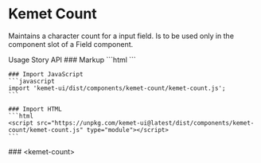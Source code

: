 
<Meta of={CountStories} />

# Kemet Count

Maintains a character count for a input field. Is to be used only in the component slot of a Field component.

<kemet-tabs measure-height="500" divider>
  <kemet-tab slot="tab">Usage</kemet-tab>
  <kemet-tab slot="tab">Story</kemet-tab>
  <kemet-tab slot="tab">API</kemet-tab>
  <kemet-tab-panel slot="panel">
    ### Markup
    ```html
    <kemet-field slug="unique-identifier">
      <kemet-input slot="input" name="input-field"></kemet-input>
      <kemet-count slot="component" message="characters remaining." limit="32"></kemet-count>
    </kemet-field>
    ```

    ### Import JavaScript
    ```javascript
    import 'kemet-ui/dist/components/kemet-count/kemet-count.js';
    ```

    ### Import HTML
    ```html
    <script src="https://unpkg.com/kemet-ui@latest/dist/components/kemet-count/kemet-count.js" type="module"></script>
    ```
  </kemet-tab-panel>
  <kemet-tab-panel slot="panel">
    <Canvas of={CountStories.Standard}  />
    <ArgsTable story={PRIMARY_STORY} />
  </kemet-tab-panel>
  <kemet-tab-panel slot="panel">
    ### &lt;kemet-count&gt;
    <ArgsTable of="kemet-count" />
  </kemet-tab-panel>
</kemet-tabs>
